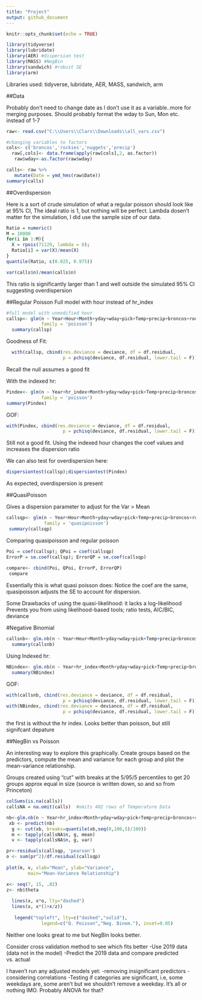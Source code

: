 ```yaml
---
title: "Project"
output: github_document
---
```


```r
knitr::opts_chunk$set(echo = TRUE)

library(tidyverse)
library(lubridate)
library(AER) #dispersion test
library(MASS) #NegBin
library(sandwich) #robust SE
library(arm)
```
Libraries used: tidyverse, lubridate, AER, MASS, sandwich, arm

##Data

Probably don't need to change date as I don't use it as a variable..more for merging purposes.  Should probably format the wday to Sun, Mon etc. instead of 1-7
```r
raw<- read.csv("C:\\Users\\Clars\\Downloads\\all_vars.csv")

#changing variables to factors
cols<- c('broncos','rockies','nuggets','precip')
  raw[,cols]<- data.frame(apply(raw[cols],2, as.factor))
   raw$wday<-as.factor(raw$wday)

calls<- raw %>% 
   mutate(Date = ymd_hms(raw$Date))
summary(calls)
```

##Overdispersion

Here is a sort of crude simulation of what a regular poisson should look like at 95% CI, The ideal ratio is 1, but nothing will be perfect.  Lambda dosen't matter for the simulation, I did use the sample size of our data. 

```r
Ratio = numeric()
M = 10000
for(i in 1:M){
  X = rpois(71129, lambda = 8);
  Ratio[i] = var(X)/mean(X)
}
quantile(Ratio, c(0.025, 0.975))

var(calls$n)/mean(calls$n)
```
This ratio is significantly larger than 1 and well outside the simulated 95% CI suggesting overdispersion

##Regular Poisson
  Full model with hour instead of hr_index
```r
#full model with unmodified hour
callsp<- glm(n ~ Year+Hour+Month+yday+wday+pick+Temp+precip+broncos+rockies+nuggets, data = calls, 
             family = 'poisson')
  summary(callsp)
```
Goodness of Fit:
```r
  with(callsp, cbind(res.deviance = deviance, df = df.residual, 
                     p = pchisq(deviance, df.residual, lower.tail = F)))
```
Recall the null assumes a good fit

With the indexed hr:
```r
Pindex<- glm(n ~ Year+hr_index+Month+yday+wday+pick+Temp+precip+broncos+rockies+nuggets, data = calls,
             family = 'poisson')
summary(Pindex)
```
GOF:
```r
with(Pindex, cbind(res.deviance = deviance, df = df.residual, 
                     p = pchisq(deviance, df.residual, lower.tail = F)))
```
Still not a good fit.  Using the indexed hour changes the coef values and increases the dispersion ratio


We can also test for overdispersion here:
```r
dispersiontest(callsp);dispersiontest(Pindex)
```
As expected, overdispersion is present

##QuasiPoisson

Gives a dispersion parameter to adjust for the Var > Mean
```r
callsqp<- glm(n ~ Year+Hour+Month+yday+wday+pick+Temp+precip+broncos+rockies+nuggets, data = calls,
              family = 'quasipoisson')
 summary(callsqp)
```

Comparing quasipoisson and regular poisson
```r
Poi = coef(callsp); QPoi = coef(callsqp)
ErrorP = se.coef(callsp); ErrorQP = se.coef(callsqp)
 
compare<- cbind(Poi, QPoi, ErrorP, ErrorQP)
 compare
```
Essentially this is what quasi poisson does: Notice the coef are the same, quasipoisson adjusts the SE to account for dispersion. 

Some Drawbacks of using the quasi-likelihood:
  it lacks a log-likelihood
  Prevents you from using likelihood-based tools; ratio tests, AIC/BIC, deviance
  
#Negative Binomial

```r
callsnb<- glm.nb(n ~ Year+Hour+Month+yday+wday+pick+Temp+precip+broncos+rockies+nuggets, data = calls)
  summary(callsnb)
```

Using Indexed hr:
```r
NBindex<- glm.nb(n ~ Year+hr_index+Month+yday+wday+pick+Temp+precip+broncos+rockies+nuggets, data = calls)
  summary(NBindex)
```

GOF:
```r
with(callsnb, cbind(res.deviance = deviance, df = df.residual, 
                     p = pchisq(deviance, df.residual, lower.tail = F)));
with(NBindex, cbind(res.deviance = deviance, df = df.residual, 
                     p = pchisq(deviance, df.residual, lower.tail = F)))
```
the first is without the hr index.  Looks better than poisson, but still signifcant depature

##NegBin vs Poisson

An interesting way to explore this graphically. Create groups based on the predictors, compute the mean and variance for each group and plot the mean-variance relationship.

Groups created using "cut" with breaks at the 5/95/5 percentiles to get 20 groups approx equal in size
 (source is written down, so and so from Princeton)
 
```r
colSums(is.na(calls))
callsNA = na.omit(calls)  #omits 402 rows of Temperature Data

nb<-glm.nb(n ~ Year+hr_index+Month+yday+wday+pick+Temp+precip+broncos+rockies+nuggets, data = callsNA)  
 xb <- predict(nb)
  g <- cut(xb, breaks=quantile(xb,seq(0,100,5)/100))
  m <- tapply(callsNA$n, g, mean)
  v <- tapply(callsNA$n, g, var)

pr<-residuals(callsqp, 'pearson')
o <- sum(pr^2)/df.residual(callsqp)
  
plot(m, v, xlab="Mean", ylab="Variance", 
        main="Mean-Variance Relationship")

x<- seq(7, 15, .02)
z<- nb$theta
  
  lines(x, x*o, lty="dashed")
  lines(x, x*(1+x/z))
  
   legend("topleft", lty=c("dashed","solid"), 
             legend=c("Q. Poisson","Neg. Binom."), inset=0.05)
```
Neither one looks great to me but NegBin looks better.

Consider cross validation method to see which fits better
  -Use 2019 data (data not in the model)
  -Predict the 2019 data and compare predicted vs. actual
  
I haven't run any adjusted models yet:
 -removing insignificant predictors
 -considering correlations
 -Testing if categories are significant, i.e, some weekdays are, some aren't but we shouldn't remove a        weekday.  It's all or nothing IMO.  Probably ANOVA for that?
